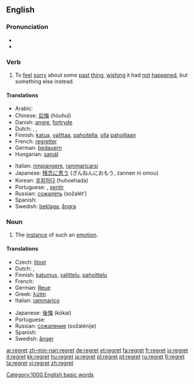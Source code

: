 ==English==
{{wikipedia}}
===Pronunciation===
* {{audio|en-us-regret.ogg|Audio (US)}}
* {{rhymes|ɛt}}

===Verb===
{{en-verb|regrett|ing}}

# To [[feel]] [[sorry]] about some [[past]] [[thing]], [[wish]]ing it had [[not]] [[happen]]ed, but something else instead.

====Translations====
{{trans-top|feel sorry about some past thing}}
*Arabic: {{ARchar|[[تندم على]]}} {{IPAchar|(tanáddama ʕāla)}}
*Chinese: [[后悔]] (hòuhuǐ)
*Danish: [[angre]], [[fortryde]]
*Dutch: {{t|nl|betreuren}}, {{t|nl|spijten}}, {{t|nl|berouwen}}
*Finnish: [[katua]], [[valittaa]], [[pahoitella]], [[olla]] [[paha|pahoillaan]]
*French: [[regretter]]
*German: [[bedauern]]
*Hungarian: [[sajnál]]
{{trans-mid}}
*Italian: [[rimpiangere]], [[rammaricarsi]]
*Japanese: [[残念に思う]] (ざんねんにおもう, zannen ni omou)
*Korean: [[후회하다]] (huhoehada)
*Portuguese: {{t|pt|lamentar}}, [[sentir]]
*Russian: [[сожалеть]] (sožalét’)
*Spanish: {{t|es|lamentar}}
*Swedish: [[beklaga]], [[ångra]]
{{trans-bottom}}

===Noun===
{{en-noun}}

# The [[instance]] of such an [[emotion]].

====Translations====
{{trans-top|instance of such an emotion}}
*Czech: [[lítost]] {{f}}
*Dutch: {{t|nl|spijt|f}}, {{t|nl|berouw|n}}
*Finnish: [[katumus]], [[valittelu]], [[pahoittelu]]
*French: {{t|fr|regret|m}}
*German: [[Reue]] {{f}}
*Greek: [[λύπη]] {{f}}
*Italian: [[rammarico]] {{m}}
{{trans-mid}}
*Japanese: [[後悔]] (kōkai)
*Portuguese: {{t|pt|pesar|m}}
*Russian: [[сожаление]] (sožalénije) {{n}}
*Spanish: {{t|es|pesar|m}}
*Swedish: [[ånger]] {{c}}
{{trans-bottom}}

[[Category:1000 English basic words]]

[[ar:regret]]
[[zh-min-nan:regret]]
[[de:regret]]
[[et:regret]]
[[fa:regret]]
[[fr:regret]]
[[io:regret]]
[[it:regret]]
[[kk:regret]]
[[hu:regret]]
[[ja:regret]]
[[pl:regret]]
[[pt:regret]]
[[ru:regret]]
[[fi:regret]]
[[ta:regret]]
[[vi:regret]]
[[zh:regret]]